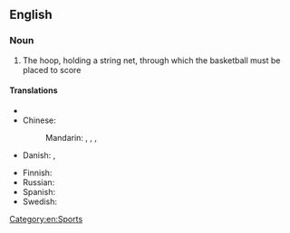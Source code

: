 ==English==

===Noun===
{{en-noun|sg=[[basketball]] [[hoop]]}}

# {{basketball}} The hoop, holding a string net, through which the basketball must be placed to score

====Translations====
{{trans-top|a hoop use in basketball}}
* {{trreq|ca}}
* Chinese:
*: Mandarin: {{t|cmn|籃球框|sc=Hani}}, {{t|cmn|篮球框|tr=lánqiú kuàng|sc=Hani}}, {{t|cmn|籃框|sc=Hani}}, {{t|cmn|篮框|tr=lánkuàng|sc=Hani}}
* Danish: {{t-|da|basketballkurv|c}}, {{t-|da|basketkurv|c}}
{{trans-mid}}
* Finnish: {{t-|fi|koripallorengas}}
* Russian: {{t-|ru|баскетбольное кольцо|n|tr=bask'etból'noje kol'co}}
* Spanish: {{t-|es|aro de baloncesto|m}}
* Swedish: {{t-|sv|basketkorg|c}}
{{trans-bottom}}

[[Category:en:Sports]]